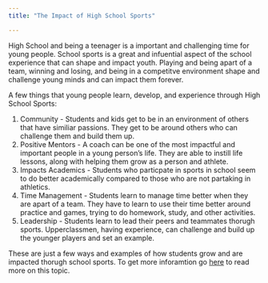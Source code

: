 ```yaml
---
title: "The Impact of High School Sports"

---
```


   High School and being a teenager is a important and challenging time for young people. School sports is a great and infuential aspect of the school experience that can shape and impact youth. Playing and being apart of a team, winning and losing, and being in a competitve environment shape and challenge young minds and can impact them forever.
   
   A few things that young people learn, develop, and experience through High School Sports:
   
   1. Community - Students and kids get to be in an environment of others that have similiar passions. They get to be around others who can challenge them and build them up.
   2. Positive Mentors - A coach can be one of the most impactful and important people in a young person's life. They are able to instill life lessons, along with helping them grow as a person and athlete. 
   3. Impacts Academics - Students who particpate in sports in school seem to do better academically compared to those who are not partaking in athletics. 
   4. Time Management - Students learn to manage time better when they are apart of a team. They have to learn to use their time better around practice and games, trying to do homework, study, and other activities.
   5. Leadership - Students learn to lead their peers and teammates thorugh sports. Upperclassmen, having experience, can challenge and build up the younger players and set an example.
   
   These are just a few ways and examples of how students grow and are impacted thorugh school sports. To get more inforamtion go [here](https://www.publicschoolreview.com/blog/10-reasons-why-high-school-sports-benefit-students) to read more on this topic.


